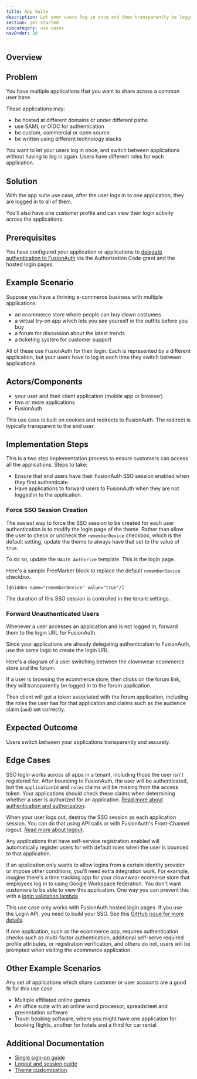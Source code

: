```yaml
---
title: App Suite
description: Let your users log in once and then transparently be logged into others.
section: get started
subcategory: use cases
navOrder: 20
---
```


## Overview

<AppSuiteDescription />

## Problem 

You have multiple applications that you want to share across a common user base.

These applications may:

* be hosted at different domains or under different paths
* use SAML or OIDC for authentication
* be custom, commercial or open source
* be written using different technology stacks

You want to let your users log in once, and switch between applications without having to log in again. Users have different roles for each application.

## Solution

With the app suite use case, after the user logs in to one application, they are logged in to all of them.

You'll also have one customer profile and can view their login activity across the applications.

## Prerequisites

You have configured your application or applications to [delegate authentication to FusionAuth](/docs/get-started/use-cases/auth-service) via the Authorization Code grant and the hosted login pages.

## Example Scenario

Suppose you have a thriving e-commerce business with multiple applications:

* an ecommerce store where people can buy clown costumes
* a virtual try-on app which lets you see yourself in the outfits before you buy
* a forum for discussion about the latest trends
* a ticketing system for customer support

All of these use FusionAuth for their login. Each is represented by a different application, but your users have to log in each time they switch between applications.

## Actors/Components

* your user and their client application (mobile app or browser)
* two or more applications
* FusionAuth

This use case is built on cookies and redirects to FusionAuth. The redirect is typically transparent to the end user.

## Implementation Steps

This is a two step implementation process to ensure customers can access all the applications. Steps to take:

* Ensure that end users have their FusionAuth SSO session enabled when they first authenticate.
* Have applications to forward users to FusionAuth when they are not logged in to the application.

### Force SSO Session Creation

The easiest way to force the SSO session to be created for each user authentication is to modify the login page of the theme. Rather than allow the user to check or uncheck the `rememberDevice` checkbox, which is the default setting, update the theme to always have that set to the value of `true`.

To do so, update the `OAuth Authorize` template. This is the login page. 

Here's a sample FreeMarker block to replace the default `rememberDevice` checkbox.

```
[@hidden name="rememberDevice" value="true"/]
```

The duration of this SSO session is controlled in the tenant settings.

### Forward Unauthenticated Users

Whenever a user accesses an application and is not logged in, forward them to the login URL for FusionAuth.

Since your applications are already delegating authentication to FusionAuth, use the same logic to create the login URL.

Here's a diagram of a user switching between the clownwear ecommerce store and the forum.

<ApplicationSwitchDiagram alt="An example of an application switch." />

If a user is browsing the ecommerce store, then clicks on the forum link, they will transparently be logged in to the forum application.

Their client will get a token associated with the forum application, including the roles the user has for that application and claims such as the audience claim (`aud`) set correctly.

## Expected Outcome

Users switch between your applications transparently and securely. 

## Edge Cases

SSO login works across all apps in a tenant, including those the user isn't registered for. After bouncing to FusionAuth, the user will be authenticated, but the `applicationId` and `roles` claims will be missing from the access token. Your applications should check these claims when determining whether a user is authorized for an application. [Read more about authentication and authorization](/docs/get-started/core-concepts/authentication-authorization).

When your user logs out, destroy the SSO session as each application session. You can do that using API calls or with FusionAuth's Front-Channel logout. [Read more about logout](/docs/lifecycle/authenticate-users/logout-session-management).

Any applications that have self-service registration enabled will automatically register users for with default roles when the user is bounced to that application. 

If an application only wants to allow logins from a certain identity provider or impose other conditions, you'll need extra integration work. For example, imagine there's a time tracking app for your clownwear ecomerce store that employees log in to using Google Workspace federation. You don't want customers to be able to view this application. One way you can prevent this with a [login validation lambda](/docs/extend/code/lambdas/login-validation).

This use case only works with FusionAuth hosted login pages. If you use the Login API, you need to build your SSO. See this [GitHub issue for more details](https://github.com/fusionauth/fusionauth-issues/issues/1515).

If one application, such as the ecommerce app, requires authentication checks such as multi-factor authentication, additional self-serve required profile attributes, or registration verification, and others do not, users will be prompted when visiting the ecommerce application. 

## Other Example Scenarios

Any set of applications which share customer or user accounts are a good fit for this use case.

* Multiple affiliated online games
* An office suite with an online word processor, spreadsheet and presentation software
* Travel booking software, where you might have one application for booking flights, another for hotels and a third for car rental

## Additional Documentation

* [Single sign-on guide](/docs/lifecycle/authenticate-users/single-sign-on)
* [Logout and session guide](/docs/lifecycle/authenticate-users/logout-session-management)
* [Theme customization](/docs/customize/look-and-feel/)

